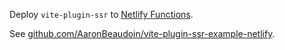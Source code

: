 Deploy `vite-plugin-ssr` to [Netlify Functions](https://www.netlify.com/products/functions/).

See [github.com/AaronBeaudoin/vite-plugin-ssr-example-netlify](https://github.com/AaronBeaudoin/vite-plugin-ssr-example-netlify).
